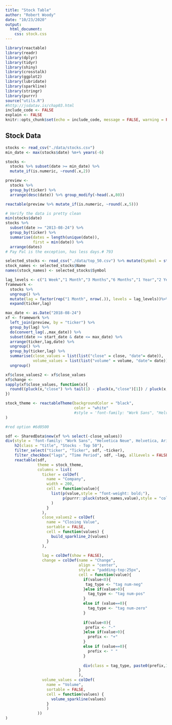 ```yaml
---
title: "Stock Table"
author: "Robert Woody"
date: "10/23/2020"
output: 
  html_document:
    css: stock.css
---
```


```r
library(reactable)
library(readr)
library(dplyr)
library(tidyr)
library(shiny)
library(crosstalk)
library(ggplot2)
library(lubridate)
library(sparkline)
library(stringr)
library(purrr)
source("utils.R")
#http://jsdatav.is/chap03.html
include_code <- FALSE
explain <- FALSE
knitr::opts_chunk$set(echo = include_code, message = FALSE, warning = FALSE)
```

## Stock Data

```r
stocks <- read_csv("./data/stocks.csv") 
min_date <- max(stocks$date) %m+% years(-6)

stocks <- 
  stocks %>% subset(date >= min_date) %>%
  mutate_if(is.numeric, ~round(.x,2))

preview <- 
  stocks %>% 
  group_by(ticker) %>% 
  arrange(desc(date)) %>% group_modify(~head(.x,80))

reactable(preview %>% mutate_if(is.numeric, ~round(.x,5)))
```

```r
# Verify the data is pretty clean
min(stocks$date)
stocks %>% 
  subset(date >= "2013-08-24") %>% 
  group_by(ticker) %>% 
  summarise(dates = length(unique(date)),
            first = min(date)) %>%
  arrange(dates)
# Pay Pal is the exception, has less days.# 793
```

```r
selected_stocks <- read_csv("./data/top_50.csv") %>% mutate(Symbol = str_trim(Symbol))
stock_names <- selected_stocks$Name
names(stock_names) <- selected_stocks$Symbol
```



```r

lag_levels <- c("1 Week","1 Month","3 Months","6 Months","1 Year","2 Years","5 Years")
framework <- 
  stocks %>% 
  ungroup() %>%
  mutate(lag = factor(rep("1 Month", nrow(.)), levels = lag_levels))%>%
  expand(ticker,lag) 

```


```r

max_date <- as.Date("2018-08-24")
xf <- framework %>% 
  left_join(preview, by = "ticker") %>% 
  group_by(lag) %>%
  do(convert_lag(.,max_date)) %>%
  subset(date >= start_date & date <= max_date) %>%
  arrange(ticker,lag,date) %>%
  ungroup() %>%
  group_by(ticker,lag) %>%
  summarise(close_values = list(list("close" = close, "date"= date)),
            volume_values = list(list("volume" = volume, "date"= date)))%>% 
  ungroup()

xf$close_values2 <- xf$close_values
xf$change <-
sapply(xf$close_values, function(x){
  round((pluck(x,"close") %>% tail(1) - pluck(x,"close")[1]) / pluck(x,"close")[1],4)
})
```



```r

stock_theme <- reactableTheme(backgroundColor = "black",
                              color = "white"
                              #style = 'font-family: "Work Sans", "Helvetica Neue", Helvetica, Arial, sans-serif;"'
)

#red option #6d0500

sdf <- SharedData$new(xf %>% select(-close_values))
div(style = 'font-family: "Work Sans", "Helvetica Neue", Helvetica, Arial, sans-serif;background-color:black;color:white;padding:20px;',
    h2(class = "title", "Stocks - Top 50"),
    filter_select("ticker", "Ticker", sdf, ~ticker),
    filter_checkbox("lags", "Time Period", sdf, ~lag, allLevels = FALSE, inline = TRUE),
    reactable(sdf,
              theme = stock_theme,
              columns = list(
                ticker = colDef(
                  name = "Company",
                  width = 200,
                  cell = function(value){
                    list(p(value,style = "font-weight: bold;"),
                         p(purrr::pluck(stock_names,value),style = "color:#a8a8a8;")
                    )
                  }
                ),
                close_values2 = colDef(
                  name = "Closing Value",
                  sortable = FALSE,
                  cell = function(values) {
                    build_sparkline_2(values)
                  }
                ),
                
                lag = colDef(show = FALSE),
                change = colDef(name = "Change",
                                align = "center",
                                style = "padding-top:25px",
                                cell = function(value){
                                  if(value<0){
                                   tag_type <- "tag num-neg"
                                  }else if(value>0){
                                    tag_type <- "tag num-pos"
                                  }
                                  else if (value==0){
                                    tag_type <- "tag num-zero"
                                  }
                                  
                                  if(value<0){
                                   prefix <- "-"
                                  }else if(value>0){
                                    prefix <- "+"
                                  }
                                  else if (value==0){
                                    prefix <- " "
                                  }
                                  
                                  div(class = tag_type, paste0(prefix,100 * abs(value)," %"))
                                }
                                ),
                volume_values = colDef(
                  name = "Volume",
                  sortable = FALSE,
                  cell = function(values) {
                    volume_sparkline(values)
                  }
                  )
              ))
)



```

